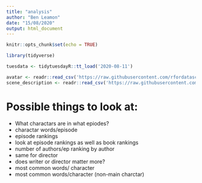 ```yaml
---
title: "analysis"
author: "Ben Leamon"
date: "15/08/2020"
output: html_document
---
```


```r
knitr::opts_chunk$set(echo = TRUE)
```


```r
library(tidyverse)
```

```r
tuesdata <- tidytuesdayR::tt_load('2020-08-11')
```

```r
avatar <- readr::read_csv('https://raw.githubusercontent.com/rfordatascience/tidytuesday/master/data/2020/2020-08-11/avatar.csv')
scene_description <- readr::read_csv('https://raw.githubusercontent.com/rfordatascience/tidytuesday/master/data/2020/2020-08-11/scene_description.csv')

```

# Possible things to look at: 
- What charactars are in what epiodes? 
- charactar words/episode
- episode rankings
- look at episode rankings as well as book rankings
- number of authors/ep ranking by author 
- same for director
- does writer or director matter more? 
- most common words/ character 
- most common words/character (non-main charctar)
